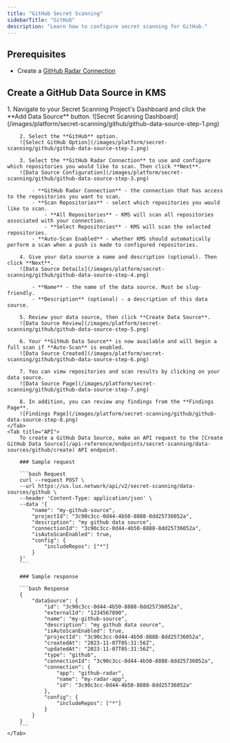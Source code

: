 ```yaml
---
title: "GitHub Secret Scanning"
sidebarTitle: "GitHub"
description: "Learn how to configure secret scanning for GitHub."
---
```


## Prerequisites

- Create a [GitHub Radar Connection](/integrations/app-connections/github-radar)

## Create a GitHub Data Source in KMS

<Tabs>
    <Tab title="KMS UI">
        1. Navigate to your Secret Scanning Project's Dashboard and click the **Add Data Source** button.
        ![Secret Scanning Dashboard](/images/platform/secret-scanning/github/github-data-source-step-1.png)

        2. Select the **GitHub** option.
        ![Select GitHub Option](/images/platform/secret-scanning/github/github-data-source-step-2.png)

        3. Select the **GitHub Radar Connection** to use and configure which repositories you would like to scan. Then click **Next**.
        ![Data Source Configuration](/images/platform/secret-scanning/github/github-data-source-step-3.png)

            - **GitHub Radar Connection** - the connection that has access to the repositories you want to scan.
            - **Scan Repositories** - select which repositories you would like to scan.
                - **All Repositories** - KMS will scan all repositories associated with your connection.
                - **Select Repositories** - KMS will scan the selected repositories.
            - **Auto-Scan Enabled** - whether KMS should automatically perform a scan when a push is made to configured repositories.

        4. Give your data source a name and description (optional). Then click **Next**.
        ![Data Source Details](/images/platform/secret-scanning/github/github-data-source-step-4.png)

            - **Name** - the name of the data source. Must be slug-friendly.
            - **Description** (optional) - a description of this data source.

        5. Review your data source, then click **Create Data Source**.
        ![Data Source Review](/images/platform/secret-scanning/github/github-data-source-step-5.png)

        6. Your **GitHub Data Source** is now available and will begin a full scan if **Auto-Scan** is enabled.
        ![Data Source Created](/images/platform/secret-scanning/github/github-data-source-step-6.png)

        7. You can view repositories and scan results by clicking on your data source.
        ![Data Source Page](/images/platform/secret-scanning/github/github-data-source-step-7.png)

        8. In addition, you can review any findings from the **Findings Page**.
        ![Findings Page](/images/platform/secret-scanning/github/github-data-source-step-8.png)
    </Tab>
    <Tab title="API">
        To create a GitHub Data Source, make an API request to the [Create GitHub Data Source](/api-reference/endpoints/secret-scanning/data-sources/github/create) API endpoint.

        ### Sample request

        ```bash Request
        curl --request POST \
        --url https://us.lux.network/api/v2/secret-scanning/data-sources/github \
        --header 'Content-Type: application/json' \
        --data '{
            "name": "my-github-source",
            "projectId": "3c90c3cc-0d44-4b50-8888-8dd25736052a",
            "description": "my github data source",
            "connectionId": "3c90c3cc-0d44-4b50-8888-8dd25736052a",
            "isAutoScanEnabled": true,
            "config": {
                "includeRepos": ["*"]
            }
        }'
        ```

        ### Sample response

        ```bash Response
        {
            "dataSource": {
                "id": "3c90c3cc-0d44-4b50-8888-8dd25736052a",
                "externalId": "1234567890",
                "name": "my-github-source",
                "description": "my github data source",
                "isAutoScanEnabled": true,
                "projectId": "3c90c3cc-0d44-4b50-8888-8dd25736052a",
                "createdAt": "2023-11-07T05:31:56Z",
                "updatedAt": "2023-11-07T05:31:56Z",
                "type": "github",
                "connectionId": "3c90c3cc-0d44-4b50-8888-8dd25736052a",
                "connection": {
                    "app": "github-radar",
                    "name": "my-radar-app",
                    "id": "3c90c3cc-0d44-4b50-8888-8dd25736052a"
                },
                "config": {
                    "includeRepos": ["*"]
                }
            }
        }
        ```
    </Tab>
</Tabs>
